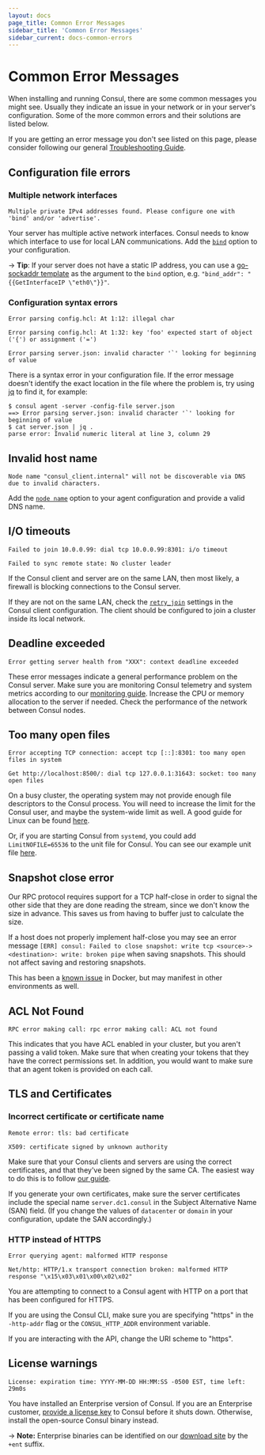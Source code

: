 ```yaml
---
layout: docs
page_title: Common Error Messages
sidebar_title: 'Common Error Messages'
sidebar_current: docs-common-errors
---
```


# Common Error Messages

When installing and running Consul, there are some common messages you might see. Usually they indicate an issue in your network or in your server's configuration. Some of the more common errors and their solutions are listed below.

If you are getting an error message you don't see listed on this page, please consider following our general [Troubleshooting Guide][troubleshooting].

## Configuration file errors

### Multiple network interfaces

```text
Multiple private IPv4 addresses found. Please configure one with 'bind' and/or 'advertise'.
```

Your server has multiple active network interfaces. Consul needs to know which interface to use for local LAN communications. Add the [`bind`][bind] option to your configuration.

-> **Tip**: If your server does not have a static IP address, you can use a [go-sockaddr template][go-sockaddr] as the argument to the `bind` option, e.g. `"bind_addr": "{{GetInterfaceIP \"eth0\"}}"`.

### Configuration syntax errors

```text
Error parsing config.hcl: At 1:12: illegal char
```

```text
Error parsing config.hcl: At 1:32: key 'foo' expected start of object ('{') or assignment ('=')
```

```text
Error parsing server.json: invalid character '`' looking for beginning of value
```

There is a syntax error in your configuration file. If the error message doesn't identify the exact location in the file where the problem is, try using [jq] to find it, for example:

```shell
$ consul agent -server -config-file server.json
==> Error parsing server.json: invalid character '`' looking for beginning of value
$ cat server.json | jq .
parse error: Invalid numeric literal at line 3, column 29
```

## Invalid host name

```text
Node name "consul_client.internal" will not be discoverable via DNS due to invalid characters.
```

Add the [`node name`][node_name] option to your agent configuration and provide a valid DNS name.

## I/O timeouts

```text
Failed to join 10.0.0.99: dial tcp 10.0.0.99:8301: i/o timeout
```

```text
Failed to sync remote state: No cluster leader
```

If the Consul client and server are on the same LAN, then most likely, a firewall is blocking connections to the Consul server.

If they are not on the same LAN, check the [`retry_join`][retry_join] settings in the Consul client configuration. The client should be configured to join a cluster inside its local network.

## Deadline exceeded

```text
Error getting server health from "XXX": context deadline exceeded
```

These error messages indicate a general performance problem on the Consul server. Make sure you are monitoring Consul telemetry and system metrics according to our [monitoring guide][monitoring]. Increase the CPU or memory allocation to the server if needed. Check the performance of the network between Consul nodes.

## Too many open files

```text
Error accepting TCP connection: accept tcp [::]:8301: too many open files in system
```

```text
Get http://localhost:8500/: dial tcp 127.0.0.1:31643: socket: too many open files
```

On a busy cluster, the operating system may not provide enough file descriptors to the Consul process. You will need to increase the limit for the Consul user, and maybe the system-wide limit as well. A good guide for Linux can be found [here][files].

Or, if you are starting Consul from `systemd`, you could add `LimitNOFILE=65536` to the unit file for Consul. You can see our example unit file [here][systemd].

## Snapshot close error

Our RPC protocol requires support for a TCP half-close in order to signal the other side that they are done reading the stream, since we don't know the size in advance. This saves us from having to buffer just to calculate the size.

If a host does not properly implement half-close you may see an error message `[ERR] consul: Failed to close snapshot: write tcp <source>-><destination>: write: broken pipe` when saving snapshots. This should not affect saving and restoring snapshots.

This has been a [known issue](https://github.com/docker/libnetwork/issues/1204) in Docker, but may manifest in other environments as well.

## ACL Not Found

```text
RPC error making call: rpc error making call: ACL not found
```

This indicates that you have ACL enabled in your cluster, but you aren't passing a valid token. Make sure that when creating your tokens that they have the correct permissions set. In addition, you would want to make sure that an agent token is provided on each call.

## TLS and Certificates

### Incorrect certificate or certificate name

```text
Remote error: tls: bad certificate
```

```text
X509: certificate signed by unknown authority
```

Make sure that your Consul clients and servers are using the correct certificates, and that they've been signed by the same CA. The easiest way to do this is to follow [our guide][certificates].

If you generate your own certificates, make sure the server certificates include the special name `server.dc1.consul` in the Subject Alternative Name (SAN) field. (If you change the values of `datacenter` or `domain` in your configuration, update the SAN accordingly.)

### HTTP instead of HTTPS

```text
Error querying agent: malformed HTTP response
```

```text
Net/http: HTTP/1.x transport connection broken: malformed HTTP response "\x15\x03\x01\x00\x02\x02"
```

You are attempting to connect to a Consul agent with HTTP on a port that has been configured for HTTPS.

If you are using the Consul CLI, make sure you are specifying "https" in the `-http-addr` flag or the `CONSUL_HTTP_ADDR` environment variable.

If you are interacting with the API, change the URI scheme to "https".

## License warnings

```text
License: expiration time: YYYY-MM-DD HH:MM:SS -0500 EST, time left: 29m0s
```

You have installed an Enterprise version of Consul. If you are an Enterprise customer, [provide a license key][license] to Consul before it shuts down. Otherwise, install the open-source Consul binary instead.

-> **Note:** Enterprise binaries can be identified on our [download site][releases] by the `+ent` suffix.

[troubleshooting]: https://learn.hashicorp.com/consul/day-2-operations/advanced-operations/troubleshooting
[node_name]: https://www.consul.io/docs/agent/options.html#node_name
[retry_join]: https://www.consul.io/docs/agent/options.html#retry-join
[license]: https://www.consul.io/docs/commands/license.html
[releases]: https://releases.hashicorp.com/consul/
[files]: https://easyengine.io/tutorials/linux/increase-open-files-limit
[certificates]: https://learn.hashicorp.com/consul/advanced/day-1-operations/certificates
[systemd]: https://learn.hashicorp.com/consul/advanced/day-1-operations/deployment-guide#configure-systemd
[monitoring]: https://learn.hashicorp.com/consul/advanced/day-1-operations/monitoring
[bind]: https://www.consul.io/docs/agent/options.html#_bind
[jq]: https://stedolan.github.io/jq/
[go-sockaddr]: https://godoc.org/github.com/hashicorp/go-sockaddr/template
